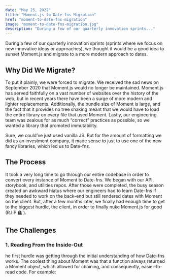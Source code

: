 ```yaml
---
date: "May 25, 2022"
title: "Moment.js to Date-fns Migration"
href: "moment-to-date-fns-migration"
image: "moment-to-date-fns-migration.jpg"
description: "During a few of our quarterly innovation sprints..."
---
```



During a few of our quarterly innovation sprints (sprints where we focus on new innovative ideas or
approaches), we thought it would be a good idea to sunset Moment.js and migrate to a more modern approach to
dates.

## Why Did We Migrate?

To put it plainly, we were forced to migrate. We received the sad news on September 2020 that Moment.js would
no longer be maintained. Moment.js has served faithfully on a vast number of websites over the history of the
web, but in recent years there have been a surge of more modern and lighter replacements. Additionally, the
bundle size of Moment is large, and the fact that it provides no tree shaking meant that we would have to load
the entire library on every file that used Moment. Lastly, our engineering team was zealous for as much
“correct” practices as possible, so we wanted a library that promoted immutability.

Sure, we could’ve just used vanilla JS. But for the amount of formatting we did as an investment company, it
made sense to just to use one of the new fancy libraries, which led us to Date-fns.

## The Process

It took a very long time to go through our entire codebase in order to convert every instance of Moment to
Date-fns. We began with our API, storybook, and utilities repos. After those were completed, the busy season
created an awkward hiatus where our engineers had to learn Date-fns if they needed to work on the back-end but
still rendered dates with Moment on the client. But, after a few months later, we finally had enough time to
get to the biggest hurdle, the client, in order to finally nuke Moment.js for good (R.I.P 🪦 ).

## The Challenges

### 1. Reading From the Inside-Out

he first hurdle was getting through the initial understanding of how Date-fns works. The coolest thing about
Moment was that a function always returned a Moment object, which allowed for chaining, and consequently,
easier-to-read code. For example:


